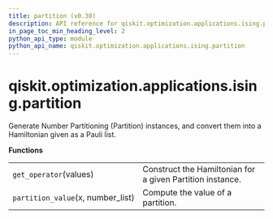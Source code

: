 ```yaml
---
title: partition (v0.30)
description: API reference for qiskit.optimization.applications.ising.partition in qiskit v0.30
in_page_toc_min_heading_level: 2
python_api_type: module
python_api_name: qiskit.optimization.applications.ising.partition
---
```


<span id="module-qiskit.optimization.applications.ising.partition" />

<span id="qiskit-optimization-applications-ising-partition" />

# qiskit.optimization.applications.ising.partition

Generate Number Partitioning (Partition) instances, and convert them into a Hamiltonian given as a Pauli list.

**Functions**

|                                    |                                                           |
| ---------------------------------- | --------------------------------------------------------- |
| `get_operator`(values)             | Construct the Hamiltonian for a given Partition instance. |
| `partition_value`(x, number\_list) | Compute the value of a partition.                         |

